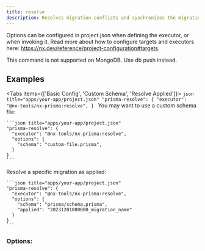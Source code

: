 ```yaml
---
title: resolve
description: Resolves migration conflicts and synchronizes the migration history.
---
```


Options can be configured in project.json when defining the executor, or when invoking it. Read more about how to configure targets and executors here: https://nx.dev/reference/project-configuration#targets.

<Callout title="Warning" type="warning">
  This command is not supported on MongoDB. Use db push instead.
</Callout>

## Examples

<Tabs items={['Basic Config', 'Custom Schema', 'Resolve Applied']}>
  <Tab value="Basic Config">
    ```json title="apps/your-app/project.json"
    "prisma-resolve": {
      "executor": "@nx-tools/nx-prisma:resolve",
    }
    ```
  </Tab>
  <Tab value="Custom Schema">
    You may want to use a custom schema file:

    ```json title="apps/your-app/project.json"
    "prisma-resolve": {
      "executor": "@nx-tools/nx-prisma:resolve",
      "options": {
        "schema": "custom-file.prisma",
      }
    }
    ```
  </Tab>
  <Tab value="Resolve Applied">
    Resolve a specific migration as applied:

    ```json title="apps/your-app/project.json"
    "prisma-resolve": {
      "executor": "@nx-tools/nx-prisma:resolve",
      "options": {
        "schema": "prisma/schema.prisma",
        "applied": "20231201000000_migration_name"
      }
    }
    ```
  </Tab>
</Tabs>

### Options:

<AutoTypeTable path="../../packages/nx-prisma/src/executors/resolve/schema.d.ts" name="ResolveExecutorSchema" />
